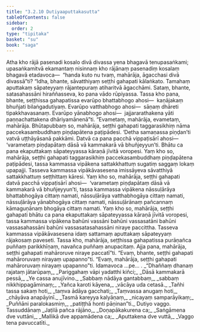 ```yaml
---
title: "3.2.10 Dutiyaaputtakasutta"
tableOfContents: false
sidebar:
  order: 2
type: "tipitaka"
basket: "su"
book: "saga"
---
```



<DynamicBreadcrumb />

<Division number="131" book="saga">

<Paragraph number="706" book="saga">
Atha kho rājā pasenadi kosalo divā divassa yena bhagavā tenupasaṅkami; upasaṅkamitvā ekamantaṃ nisinnaṃ kho rājānaṃ pasenadiṃ kosalaṃ bhagavā etadavoca—  “handa kuto nu tvaṃ, mahārāja, āgacchasi divā divassā”ti?
</Paragraph>

<Paragraph number="707" book="saga">
“Idha, bhante, sāvatthiyaṃ seṭṭhi gahapati kālaṅkato. Tamahaṃ aputtakaṃ sāpateyyaṃ rājantepuraṃ atiharitvā āgacchāmi. Sataṃ, bhante, satasahassāni hiraññasseva, ko pana vādo rūpiyassa. Tassa kho pana, bhante, seṭṭhissa gahapatissa evarūpo bhattabhogo ahosi—  kaṇājakaṃ bhuñjati bilaṅgadutiyaṃ. Evarūpo vatthabhogo ahosi—  sāṇaṃ dhāreti tipakkhavasanaṃ. Evarūpo yānabhogo ahosi—  jajjararathakena yāti paṇṇachattakena dhāriyamānenā”ti.
</Paragraph>

<Paragraph number="708" book="saga">
“Evametaṃ, mahārāja, evametaṃ, mahārāja. Bhūtapubbaṃ so, mahārāja, seṭṭhi gahapati taggarasikhiṃ nāma paccekasambuddhaṃ piṇḍapātena paṭipādesi. ‘Detha samaṇassa piṇḍan’ti vatvā uṭṭhāyāsanā pakkāmi. Datvā ca pana pacchā vippaṭisārī ahosi—  ‘varametaṃ piṇḍapātaṃ dāsā vā kammakarā vā bhuñjeyyun’ti. Bhātu ca pana ekaputtakaṃ sāpateyyassa kāraṇā jīvitā voropesi.
</Paragraph>

<Paragraph number="709" book="saga">
Yaṃ kho so, mahārāja, seṭṭhi gahapati taggarasikhiṃ paccekasambuddhaṃ piṇḍapātena paṭipādesi, tassa kammassa vipākena sattakkhattuṃ sugatiṃ saggaṃ lokaṃ upapajji. Tasseva kammassa vipākāvasesena imissāyeva sāvatthiyā sattakkhattuṃ seṭṭhittaṃ kāresi. Yaṃ kho so, mahārāja, seṭṭhi gahapati datvā pacchā vippaṭisārī ahosi—  ‘varametaṃ piṇḍapātaṃ dāsā vā kammakarā vā bhuñjeyyun’ti, tassa kammassa vipākena nāssuḷārāya bhattabhogāya cittaṃ namati, nāssuḷārāya vatthabhogāya cittaṃ namati, nāssuḷārāya yānabhogāya cittaṃ namati, nāssuḷārānaṃ pañcannaṃ kāmaguṇānaṃ bhogāya cittaṃ namati. Yaṃ kho so, mahārāja, seṭṭhi gahapati bhātu ca pana ekaputtakaṃ sāpateyyassa kāraṇā jīvitā voropesi, tassa kammassa vipākena bahūni vassāni bahūni vassasatāni bahūni vassasahassāni bahūni vassasatasahassāni niraye paccittha. Tasseva kammassa vipākāvasesena idaṃ sattamaṃ aputtakaṃ sāpateyyaṃ rājakosaṃ paveseti. Tassa kho, mahārāja, seṭṭhissa gahapatissa purāṇañca puññaṃ parikkhīṇaṃ, navañca puññaṃ anupacitaṃ. Ajja pana, mahārāja, seṭṭhi gahapati mahāroruve niraye paccatī”ti. “Evaṃ, bhante, seṭṭhi gahapati mahāroruvaṃ nirayaṃ upapanno”ti. “Evaṃ, mahārāja, seṭṭhi gahapati mahāroruvaṃ nirayaṃ upapanno”ti. Idamavoca …pe… .
</Paragraph>

<Paragraph number="710" type="verses" book="saga">
_“Dhaññaṃ dhanaṃ rajataṃ jātarūpaṃ,_  
_Pariggahaṃ vāpi yadatthi kiñci;_  
_Dāsā kammakarā pessā,_  
_Ye cassa anujīvino._  

</Paragraph>

<Paragraph number="711" type="verses" book="saga">
_Sabbaṃ nādāya gantabbaṃ,_  
_sabbaṃ nikkhippagāminaṃ;_  
_Yañca karoti kāyena,_  
_vācāya uda cetasā._  

</Paragraph>

<Paragraph number="712" type="verses" book="saga">
_Tañhi tassa sakaṃ hoti,_  
_taṃva ādāya gacchati;_  
_Taṃvassa anugaṃ hoti,_  
_chāyāva anapāyinī._  

</Paragraph>

<Paragraph number="713" type="verses" book="saga">
_Tasmā kareyya kalyāṇaṃ,_  
_nicayaṃ samparāyikaṃ;_  
_Puññāni paralokasmiṃ,_  
_patiṭṭhā honti pāṇinan”ti._  


</Paragraph>
</Division>

<Paragraph number="714" type="center" book="saga">
Dutiyo vaggo.



</Paragraph>

<Paragraph number="715" type="center" book="saga">
Tassuddānaṃ


</Paragraph>

<Paragraph number="716" type="verses" book="saga">
_Jaṭilā pañca rājāno,_  
_Doṇapākakurena ca;_  
_Saṅgāmena dve vuttāni,_  
_Mallikā dve appamādena ca;_  
_Aputtakena dve vuttā,_  
_Vaggo tena pavuccatīti._
</Paragraph>